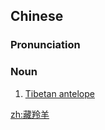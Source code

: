 ==Chinese==
{{zh-forms|type=12}}

===Pronunciation===
{{zh-pron
|m=zànglíngyáng
|cat=n
}}

===Noun===
{{zh-noun}}

# [[Tibetan antelope]]

{{zh-cat|Antelopes}}

[[zh:藏羚羊]]
